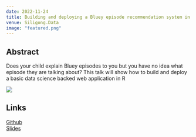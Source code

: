 ```yaml
---
date: 2022-11-24
title: Building and deploying a Bluey episode recommendation system in R
venue: Siligong.Data
image: "featured.png"
---
```


## Abstract 

Does your child explain Bluey episodes to you but you have no idea what episode they are talking about? This talk will show how to build and deploy a basic data science backed web application in R  

![](featured.png)

## Links  

[Github](https://github.com/deanmarchiori/siligong-data-talk)  
[Slides](https://deanmarchiori.github.io/siligong-data-talk)
